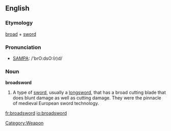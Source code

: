 ==English==
===Etymology===
[[broad]] + [[sword]]

===Pronunciation===
*[[Pronunciation guide|SAMPA]]: /'brO:dsO:(r)d/

===Noun===
'''broadsword'''

#A type of [[sword]], usually a [[longsword]], that has a broad cutting blade that does blunt damage as well as cutting damage.  They were the pinnacle of medieval European sword technology.

[[Category:Weapon]]

[[fr:broadsword]]
[[io:broadsword]]